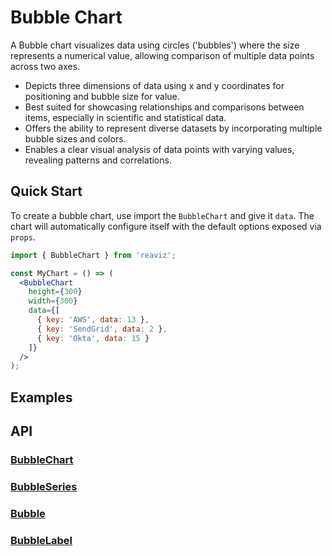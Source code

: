 
<Meta of={BubbleChartStory} />

# Bubble Chart

A Bubble chart visualizes data using circles ('bubbles') where the size represents a numerical value, allowing comparison of multiple data points across two axes.

- Depicts three dimensions of data using x and y coordinates for positioning and bubble size for value.
- Best suited for showcasing relationships and comparisons between items, especially in scientific and statistical data.
- Offers the ability to represent diverse datasets by incorporating multiple bubble sizes and colors.
- Enables a clear visual analysis of data points with varying values, revealing patterns and correlations.

## Quick Start
To create a bubble chart, use import the `BubbleChart` and give it `data`. The chart
will automatically configure itself with the default options exposed via `props`.

```jsx
import { BubbleChart } from 'reaviz';

const MyChart = () => (
  <BubbleChart
    height={300}
    width={300}
    data={[
      { key: 'AWS', data: 13 },
      { key: 'SendGrid', data: 2 },
      { key: 'Okta', data: 15 }
    ]}
  />
);
```

## Examples
<ToggleCanvas of={BubbleChartStory.Simple} storybook="charts-bubble-chart--simple" />

## API
### [BubbleChart](https://github.com/reaviz/reaviz/blob/master/src/BubbleChart/BubbleChart.tsx)
<PropsTable name="BubbleChart" />

### [BubbleSeries](https://github.com/reaviz/reaviz/blob/master/src/BubbleChart/BubbleSeries.tsx)
<PropsTable name="BubbleSeries" />

### [Bubble](https://github.com/reaviz/reaviz/blob/master/src/BubbleChart/Bubble.tsx)
<PropsTable name="Bubble" />

### [BubbleLabel](https://github.com/reaviz/reaviz/blob/master/src/BubbleChart/BubbleLabel.tsx)
<PropsTable name="BubbleLabel" />